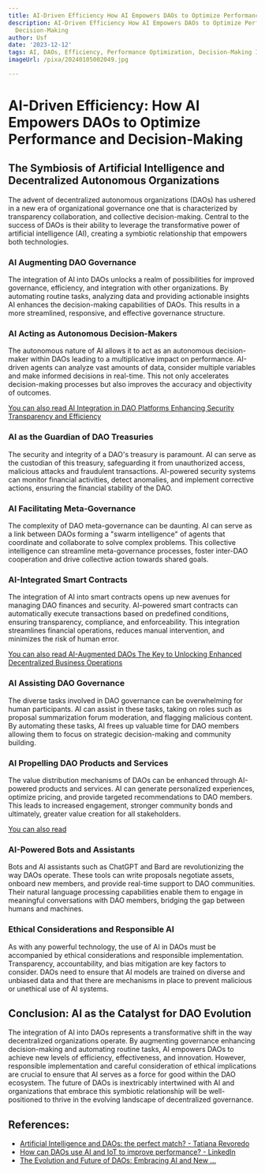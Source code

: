 ```yaml
---
title: AI-Driven Efficiency How AI Empowers DAOs to Optimize Performance and Decision-Making
description: AI-Driven Efficiency How AI Empowers DAOs to Optimize Performance and
  Decision-Making
author: Usf
date: '2023-12-12'
tags: AI, DAOs, Efficiency, Performance Optimization, Decision-Making Improvement
imageUrl: /pixa/20240105002049.jpg

---
```

# AI-Driven Efficiency: How AI Empowers DAOs to Optimize  Performance and Decision-Making

## The Symbiosis of Artificial  Intelligence and Decentralized Autonomous Organizations

The advent of decentralized autonomous organizations (DAOs) has ushered in a  new era of organizational  governance one  that is characterized by transparency collaboration, and collective decision-making. Central to the success of DAOs is their ability to leverage the transformative power of  artificial intelligence (AI), creating a symbiotic  relationship that empowers both technologies.

### AI Augmenting DAO Governance

The  integration of AI into DAOs unlocks a realm of possibilities  for improved governance, efficiency, and integration with other organizations. By automating routine tasks, analyzing  data and providing actionable insights AI enhances the decision-making capabilities of DAOs. This results in a more streamlined, responsive, and effective governance structure.

### AI Acting as Autonomous Decision-Makers

The autonomous nature of AI allows it to act  as an autonomous decision-maker within DAOs leading to a multiplicative impact  on performance. AI-driven agents can analyze vast amounts of data, consider multiple variables and make informed decisions in  real-time. This not only accelerates decision-making processes  but  also improves the accuracy and objectivity of outcomes.

[You can also read AI Integration in  DAO Platforms Enhancing Security Transparency and Efficiency](AI%20Integration%20in%20DAO%20Platforms%20Enhancing%20Security%2C%20Transparency%2C%20and%20Efficiency)


### AI as  the Guardian of DAO Treasuries

The security and integrity of  a DAO's treasury is paramount. AI can serve as the custodian of this treasury, safeguarding  it from unauthorized access, malicious attacks and fraudulent transactions. AI-powered security  systems  can  monitor financial activities, detect anomalies, and implement corrective  actions, ensuring the financial stability of the DAO.

### AI Facilitating Meta-Governance

The complexity of  DAO meta-governance can be daunting. AI can  serve as  a link  between DAOs forming  a "swarm intelligence" of  agents that coordinate and collaborate to solve complex problems.  This collective intelligence can streamline meta-governance processes,  foster inter-DAO cooperation and drive collective action towards  shared goals.

### AI-Integrated Smart Contracts

The integration  of AI into smart contracts  opens up new avenues for  managing DAO finances and security. AI-powered smart  contracts can automatically  execute transactions based on predefined conditions, ensuring transparency, compliance, and enforceability. This integration streamlines financial operations, reduces manual intervention, and minimizes the  risk of human error.

[You can also read AI-Augmented DAOs The Key to Unlocking Enhanced Decentralized Business Operations](AI-Augmented%20DAOs%20The%20Key%20to%20Unlocking%20Enhanced%20Decentralized%20Business%20Operations)


###  AI Assisting  DAO Governance

The diverse  tasks involved in DAO governance can be overwhelming for human participants. AI can assist in these tasks, taking on  roles such  as proposal summarization forum moderation, and flagging malicious content. By  automating these tasks, AI frees up valuable time for DAO members allowing them to focus on strategic decision-making  and  community building.

### AI Propelling DAO Products and Services

The value distribution mechanisms of DAOs can be enhanced through AI-powered products  and services. AI can generate personalized experiences, optimize pricing, and provide targeted recommendations to DAO  members. This leads  to increased engagement, stronger community bonds and ultimately, greater value creation for all stakeholders.

[You  can also read ]()


### AI-Powered Bots and Assistants

Bots and AI assistants such as ChatGPT and Bard are  revolutionizing the way DAOs operate. These tools can write proposals  negotiate assets, onboard new members, and provide real-time support to DAO  communities. Their natural language processing capabilities enable them to engage in meaningful conversations with DAO members, bridging the gap between humans and machines.

### Ethical Considerations and Responsible AI

As with  any powerful  technology, the use of AI in DAOs  must be accompanied by ethical considerations and responsible implementation. Transparency,  accountability, and bias mitigation are key factors to consider. DAOs need to ensure  that  AI models are trained on diverse and unbiased data and that there are mechanisms in place to prevent malicious or unethical use of AI systems.

## Conclusion: AI as the Catalyst for DAO Evolution

The integration of AI into  DAOs represents a transformative shift in the way decentralized organizations operate. By augmenting  governance enhancing decision-making and automating routine tasks,  AI empowers DAOs  to achieve new levels of efficiency, effectiveness, and innovation. However, responsible implementation and careful consideration of ethical implications are crucial to  ensure  that AI serves as a force for good within  the DAO ecosystem. The future of DAOs is inextricably intertwined with AI  and organizations that embrace this symbiotic relationship will be well-positioned to thrive in the evolving landscape of  decentralized governance.

## References:
- [Artificial Intelligence and DAOs: the perfect match? - Tatiana Revoredo](https://tatianarevoredo.medium.com/artificial-intelligence-and-daos-the-perfect-marriage-d84250d6bf3e)
- [How can DAOs use AI and IoT to improve performance? - LinkedIn](https://www.linkedin.com/advice/0/how-can-daos-use-ai-iot-improve-performance-skills-blockchain-w053f)
- [The Evolution and Future of DAOs: Embracing AI and New ...](https://www.linkedin.com/pulse/evolution-future-daos-embracing-ai-new-technologies-dr-willie-shi?trk=article-ssr-frontend-pulse_more-articles_related-content-card)
